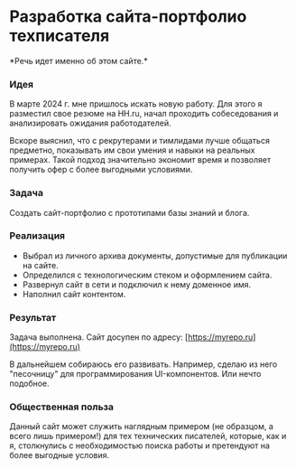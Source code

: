 
# Разработка сайта-портфолио техписателя

<Callout>
	*Речь идет именно об этом сайте.*
</Callout>

<Steps>

### Идея

В марте 2024 г. мне пришлось искать новую работу. Для этого я разместил свое резюме на HH.ru, начал проходить собеседования и анализировать ожидания работодателей. 

Вскоре выяснил, что с рекрутерами и тимлидами лучше общаться предметно, показывать им свои умения и навыки на реальных примерах. Такой подход значительно экономит время и позволяет получить офер с более выгодными условиями.

### Задача

Создать сайт-портфолио с прототипами базы знаний и блога. 

### Реализация

- Выбрал из личного архива документы, допустимые для публикации на сайте.
- Определился с технологическим стеком и оформлением сайта.
- Развернул сайт в сети и подключил к нему доменное имя.
- Наполнил сайт контентом.

### Результат

Задача выполнена. Сайт досупен по адресу: [https://myrepo.ru](https://myrepo.ru)

В дальнейшем собираюсь его развивать. Например, сделаю из него "песочницу" для программирования UI-компонентов. Или нечто подобное.

### Общественная польза

Данный сайт может служить наглядным примером (не образцом, а всего лишь примером!) для тех технических писателей, которые, как и я, столкнулись с необходимостью поиска работы и претендуют на более выгодные условия.

</Steps>